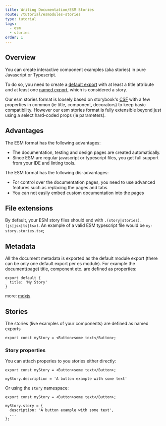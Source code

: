 ```yaml
---
title: Writing Documentation/ESM Stories
route: /tutorial/esmodules-stories
type: tutorial
tags:
  - esm
  - stories
order: 1  
---
```


## Overview

You can create interactive component examples (aka stories) in pure Javascript or Typescript. 

To do so, you need to create a [default export](#metadata) with at least a title attribute and at least one [named export](#stories), which is considered a story.

Our esm stories format is loosely based on storybook's [CSF](https://storybook.js.org/docs/formats/component-story-format/) with a few properties in common (ie title, component, decorators) to keep basic compatibility. However our esm stories format is fully extensible beyond just using a select hard-coded props (ie parameters).

## Advantages

The ESM format has the following advantages:

- The documentation, testing and design pages are created automatically.
- Since ESM are regular javascript or typescript files, you get full support from your IDE and linting tools.

The ESM format has the following dis-advantages:

- For control over the documentation pages, you need to use advanced features such as replacing the pages and tabs.
- You can not easily embed custom documentation into the pages

## File extensions

By default, your ESM story files should end with `.(story|stories).(js|jsx|ts|tsx)`. An example of a valid ESM typescript file would be `my-story.stories.tsx`;


## Metadata

All the document metadata is exported as the default module export (there can be only one default export per es module). For example the document(page) title, component etc. are defined as properties:

```
export default {
  title: 'My Story'
}
```

more: [mdxjs](https://mdxjs.com)


## Stories

The stories (live examples of your components) are defined as named exports

```
export const myStory = <Button>some text</Button>;
```

### Story properties

You can attach properies to you stories either directly:

```
export const myStory = <Button>some text</Button>;

myStory.description = 'A button example with some text'
```

Or using the `story` namespace:

```
export const myStory = <Button>some text</Button>;

myStory.story = {
  description: 'A button example with some text',
  ...
};
 
```
